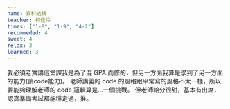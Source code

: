 ```yaml
---
name: 資料結構
teacher: 柯佳伶
times: ["1-8", "1-9", "4-2"]
recommeded: 4
sweet: 4
relax: 3
learned: 3
---
```

我必須老實講這堂課我是為了混 GPA 而修的，但另一方面我算是學到了另一方面的能力(讀code能力)。
老師講義的 code 的風格跟平常寫的風格不太一樣，所以要能夠理解老師的 code 邏輯算是...一個挑戰。
但老師給分很甜，基本有出席，認真準備考試都能穩定過，推。